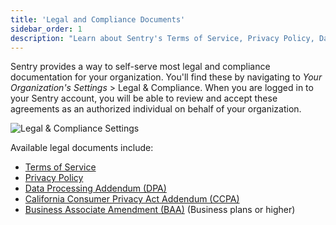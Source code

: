 ```yaml
---
title: 'Legal and Compliance Documents'
sidebar_order: 1
description: "Learn about Sentry's Terms of Service, Privacy Policy, Data Processing Addendum, California Consumer Privacy Act Addendum, and Business Associate Amendment. Sentry also provides a way to self-serve most legal and compliance documentation for your organization."
---
```


Sentry provides a way to self-serve most legal and compliance documentation for your organization. You'll find these by navigating to _Your Organization's Settings_ > Legal & Compliance. When you are logged in to your Sentry account, you will be able to review and accept these agreements as an authorized individual on behalf of your organization.

![Legal & Compliance Settings](./legal-and-compliance.png)

Available legal documents include:

- [Terms of Service](https://sentry.io/terms/)
- [Privacy Policy](https://sentry.io/privacy/)
- [Data Processing Addendum (DPA)](https://sentry.io/legal/dpa/5.0.0/)
- [California Consumer Privacy Act Addendum (CCPA)](https://sentry.io/legal/ccpa/1.0.0/)
- [Business Associate Amendment (BAA)](https://sentry.io/legal/baa/) (Business plans or higher)
